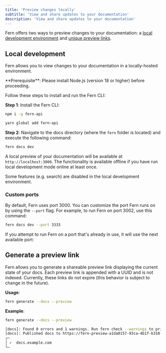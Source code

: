 ```yaml
---
title: 'Preview changes locally'
subtitle: 'View and share updates to your documentation'
description: 'View and share updates to your documentation'
---
```


Fern offers two ways to preview changes to your documentation: a [local development environment](#local-development) and [unique preview links](generate-a-preview-link).  

## Local development

Fern allows you to view changes to your documentation in a locally-hosted environment.

<Info>
**Prerequisite**: Please install Node.js (version 18 or higher) before proceeding.
</Info>

Follow these steps to install and run the Fern CLI:

**Step 1**: Install the Fern CLI:

<CodeGroup>

```bash npm
npm i -g fern-api
```

```bash yarn
yarn global add fern-api
```

</CodeGroup>

**Step 2**: Navigate to the docs directory (where the `fern` folder is located) and execute the following command:

```bash
fern docs dev
```

A local preview of your documentation will be available at `http://localhost:3000`. The functionality is available offline if you have run local development mode online at least once. 

<Note>
Some features (e.g. search) are disabled in the local development environment.
</Note>


### Custom ports

By default, Fern uses port 3000. You can customize the port Fern runs on by using the `--port` flag. For example, to run Fern on port 3002, 
use this command:

```bash
fern docs dev --port 3333
```

If you attempt to run Fern on a port that's already in use, it will use the next available port:


## Generate a preview link

Fern allows you to generate a shareable preview link displaying the current state of your docs. Each preview link is appended with a UUID and is not indexed. Currently, these links do not expire (this behavior is subject to change in the future). 

**Usage**:
```bash
fern generate --docs --preview
```

**Example**: 
```bash
fern generate --docs --preview

[docs]: Found 0 errors and 1 warnings. Run fern check --warnings to print out the warnings.
[docs]: Published docs to https://fern-preview-a1da0157-93ca-4b1f-b310-8dd34fb891ca.docs.buildwithfern.com
┌─
│ ✓  docs.example.com
└─
```
